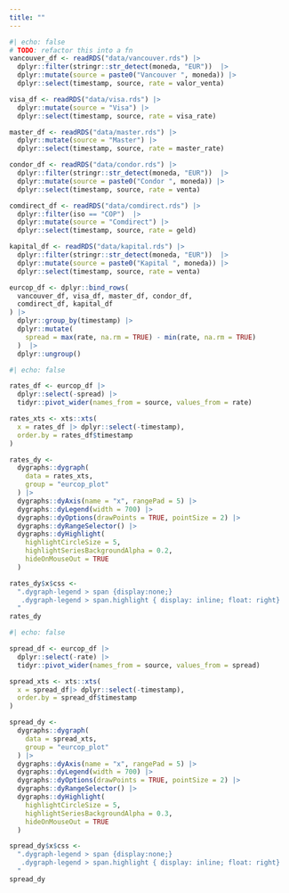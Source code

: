 ```yaml
---
title: ""
---
```


```r
#| echo: false
# TODO: refactor this into a fn
vancouver_df <- readRDS("data/vancouver.rds") |> 
  dplyr::filter(stringr::str_detect(moneda, "EUR"))  |> 
  dplyr::mutate(source = paste0("Vancouver ", moneda)) |> 
  dplyr::select(timestamp, source, rate = valor_venta)

visa_df <- readRDS("data/visa.rds") |> 
  dplyr::mutate(source = "Visa") |> 
  dplyr::select(timestamp, source, rate = visa_rate)

master_df <- readRDS("data/master.rds") |> 
  dplyr::mutate(source = "Master") |> 
  dplyr::select(timestamp, source, rate = master_rate)

condor_df <- readRDS("data/condor.rds") |> 
  dplyr::filter(stringr::str_detect(moneda, "EUR"))  |> 
  dplyr::mutate(source = paste0("Condor ", moneda)) |> 
  dplyr::select(timestamp, source, rate = venta)

comdirect_df <- readRDS("data/comdirect.rds") |> 
  dplyr::filter(iso == "COP")  |> 
  dplyr::mutate(source = "Comdirect") |> 
  dplyr::select(timestamp, source, rate = geld)

kapital_df <- readRDS("data/kapital.rds") |> 
  dplyr::filter(stringr::str_detect(moneda, "EUR"))  |> 
  dplyr::mutate(source = paste0("Kapital ", moneda)) |> 
  dplyr::select(timestamp, source, rate = venta)

eurcop_df <- dplyr::bind_rows(
  vancouver_df, visa_df, master_df, condor_df, 
  comdirect_df, kapital_df
) |> 
  dplyr::group_by(timestamp) |> 
  dplyr::mutate(
    spread = max(rate, na.rm = TRUE) - min(rate, na.rm = TRUE)
  )  |> 
  dplyr::ungroup()
```



```r
#| echo: false

rates_df <- eurcop_df |> 
  dplyr::select(-spread) |> 
  tidyr::pivot_wider(names_from = source, values_from = rate)

rates_xts <- xts::xts(
  x = rates_df |> dplyr::select(-timestamp), 
  order.by = rates_df$timestamp
)

rates_dy <- 
  dygraphs::dygraph(
  	data = rates_xts,
  	group = "eurcop_plot"
  ) |> 
  dygraphs::dyAxis(name = "x", rangePad = 5) |>
  dygraphs::dyLegend(width = 700) |>
  dygraphs::dyOptions(drawPoints = TRUE, pointSize = 2) |>
  dygraphs::dyRangeSelector() |>
  dygraphs::dyHighlight(
    highlightCircleSize = 5,
    highlightSeriesBackgroundAlpha = 0.2,
    hideOnMouseOut = TRUE
  )

rates_dy$x$css <- 
  ".dygraph-legend > span {display:none;}
   .dygraph-legend > span.highlight { display: inline; float: right}
  "
rates_dy
```


```r
#| echo: false

spread_df <- eurcop_df |> 
  dplyr::select(-rate) |> 
  tidyr::pivot_wider(names_from = source, values_from = spread)

spread_xts <- xts::xts(
  x = spread_df|> dplyr::select(-timestamp), 
  order.by = spread_df$timestamp
)

spread_dy <- 
  dygraphs::dygraph(
  	data = spread_xts,
  	group = "eurcop_plot"
  ) |>
  dygraphs::dyAxis(name = "x", rangePad = 5) |>
  dygraphs::dyLegend(width = 700) |>
  dygraphs::dyOptions(drawPoints = TRUE, pointSize = 2) |>
  dygraphs::dyRangeSelector() |>
  dygraphs::dyHighlight(
    highlightCircleSize = 5,
    highlightSeriesBackgroundAlpha = 0.3,
    hideOnMouseOut = TRUE
  )

spread_dy$x$css <- 
  ".dygraph-legend > span {display:none;}
   .dygraph-legend > span.highlight { display: inline; float: right}
  "
spread_dy
```
